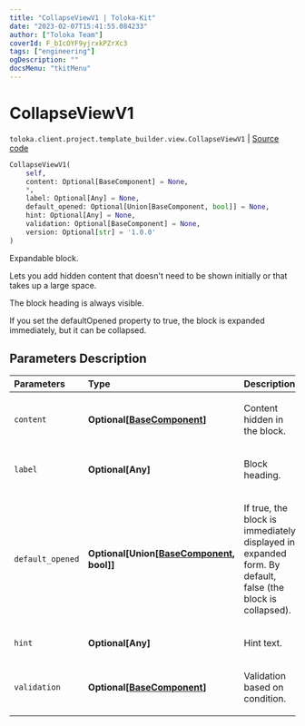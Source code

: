 ```yaml
---
title: "CollapseViewV1 | Toloka-Kit"
date: "2023-02-07T15:41:55.084233"
author: ["Toloka Team"]
coverId: F_bIcOYF9yjrxkPZrXc3
tags: ["engineering"]
ogDescription: ""
docsMenu: "tkitMenu"
---
```


# CollapseViewV1
`toloka.client.project.template_builder.view.CollapseViewV1` | [Source code](https://github.com/Toloka/toloka-kit/blob/v1.1.3/src/client/project/template_builder/view.py#L121)

```python
CollapseViewV1(
    self,
    content: Optional[BaseComponent] = None,
    *,
    label: Optional[Any] = None,
    default_opened: Optional[Union[BaseComponent, bool]] = None,
    hint: Optional[Any] = None,
    validation: Optional[BaseComponent] = None,
    version: Optional[str] = '1.0.0'
)
```

Expandable block.

Lets you add hidden content that doesn't need to be shown initially or that takes up a large space.

The block heading is always visible.

If you set the defaultOpened property to true, the block is expanded immediately, but it can be collapsed.

## Parameters Description

| Parameters | Type | Description |
| :----------| :----| :-----------|
`content`|**Optional\[[BaseComponent](/docs-new/toloka-kit/reference/toloka.client.project.template_builder.base.BaseComponent)\]**|<p>Content hidden in the block.</p>
`label`|**Optional\[Any\]**|<p>Block heading.</p>
`default_opened`|**Optional\[Union\[[BaseComponent](/docs-new/toloka-kit/reference/toloka.client.project.template_builder.base.BaseComponent), bool\]\]**|<p>If true, the block is immediately displayed in expanded form. By default, false (the block is collapsed).</p>
`hint`|**Optional\[Any\]**|<p>Hint text.</p>
`validation`|**Optional\[[BaseComponent](/docs-new/toloka-kit/reference/toloka.client.project.template_builder.base.BaseComponent)\]**|<p>Validation based on condition.</p>
